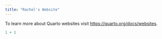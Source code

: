 ```yaml
---
title: "Rachel's Website"
---
```


To learn more about Quarto websites visit <https://quarto.org/docs/websites>.

```r
1 + 1
```
